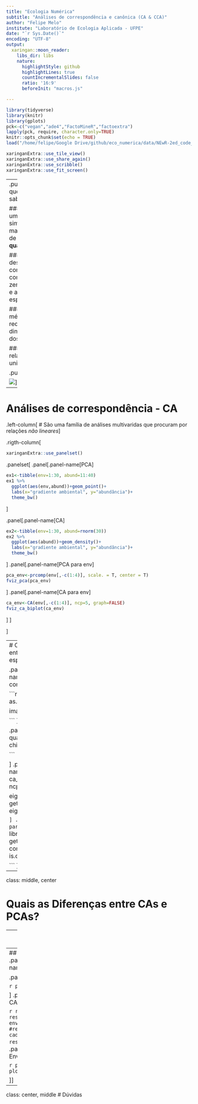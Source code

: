```yaml
---
title: "Ecologia Numérica"
subtitle: "Análises de correspondência e canônica (CA & CCA)"
author: "Felipe Melo"
institute: "Laboratório de Ecologia Aplicada - UFPE"
date: "`r Sys.Date()`"
encoding: "UTF-8"
output: 
  xaringan::moon_reader:
    libs_dir: libs
    nature:
      highlightStyle: github
      highlightLines: true
      countIncrementalSlides: false
      ratio: '16:9'
      beforeInit: "macros.js"

---
```

```r
library(tidyverse)
library(knitr)
library(gplots)
pck<-c("vegan","ade4","FactoMineR","factoextra")
lapply(pck, require, character.only=TRUE)
knitr::opts_chunk$set(echo = TRUE)
load("/home/felipe/Google Drive/github/eco_numerica/data/NEwR-2ed_code_data/NEwR2-Data/Doubs.RData")
```

```r
xaringanExtra::use_tile_view()
xaringanExtra::use_share_again()
xaringanExtra::use_scribble()
xaringanExtra::use_fit_screen()
```

---
.pull-left[
# O que precisamos saber?

###- Uma CA é um método similar aos PCA, mas... (distância de **chi-quadrado**)

###- Tem bom desempenho com matrizes com muitos zeros (presença e ausência de espécies)

###- É um método para reduzir a multi-dimensionalidade dos dados

###- Busca relações unimodais
]


.pull-right[
<img src=libs/normal.jpg>

<img src=libs/ca_plot.png>]
---


# Análises de correspondência - CA

.left-column[
# São uma família de análises multivaridas que procuram por relações *não lineares*
]

.rigth-column[
```r
xaringanExtra::use_panelset()
```
.panelset[
.panel[.panel-name[PCA]

```r
ex1<-tibble(env=1:30, abund=11:40)
ex1 %>% 
  ggplot(aes(env,abund))+geom_point()+
  labs(x="gradiente ambiental", y="abundância")+
  theme_bw()

```
]

.panel[.panel-name[CA]
```r
ex2<-tibble(env=1:30, abund=rnorm(30))
ex2 %>% 
  ggplot(aes(abund))+geom_density()+
  labs(x="gradiente ambiental", y="abundância")+
  theme_bw()

```

]
.panel[.panel-name[PCA para env]
```r
pca_env<-prcomp(env[,-c(1:4)], scale. = T, center = T)
fviz_pca(pca_env)

```
]
.panel[.panel-name[CA para env]
```r
ca_env<-CA(env[,-c(1:4)], ncp=5, graph=FALSE)
fviz_ca_biplot(ca_env)
```
]
]

]

---
# CAs são úteis para entender distribuição de espécies em gradientes

.panelset[
.panel[.panel-name[Tabela de contingência]

```r
spe_t<-as.table(as.matrix(spe[-8,]))

image(as.matrix(spe[-8,]))

```
]

.panel[.panel-name[Chi-quadrado]
```r
chisq <- chisq.test(spe[-8,])
chisq

```

]
.panel[.panel-name[Autovetores]
```r
ca_spe<-CA(spe[-8,], ncp=5, graph=FALSE)

eig.val <- get_eigenvalue(ca_spe)
eig.val

```
]
.panel[.panel-name[Plot para Variáveis]
```r
library(corrplot)
col <- get_ca_col(ca_spe)
corrplot(col$cos2, is.corr=FALSE)

```
]
]

---

class: middle, center

# Quais as Diferenças entre CAs e PCAs?





---
# O princípio das CCAs
.center[
<img src=libs/cca.png>]

---
## Examinando o CCA
.panelset[
.panel[.panel-name[Resultado do CCA]
```r
env2<- env[,-1] ## removendo 'dfs' que é uma variável espacial e não ambiental
resultado.cca <- cca(spe[-8,], env2[-8,])
summary(resultado.cca)
```
]

.panel[.panel-name[PLOT CCA]

```r
plot(resultado.cca)
```

]
.panel[.panel-name[Resultado CA + Envfit]

```r
resultado.ca<-cca(spe[-8,])
resultado.envfit<-envfit(resultado.ca,env2[-8,]) #resultado de permutação de cada variável do env2
resultado.envfit
```
]
.panel[.panel-name[PLOt CA + Envfit]

```r
plot(resultado.ca)
plot(resultado.envfit)
```

]]

---
class: center, middle
# Dúvidas

